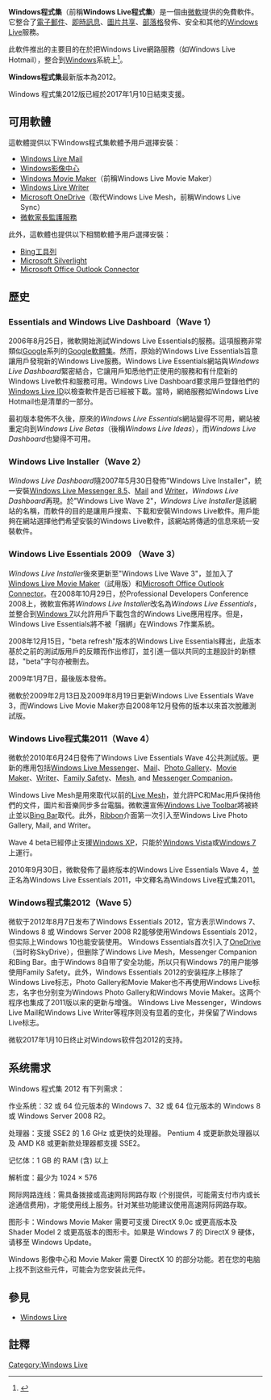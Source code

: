 {{noteTA
|G1=IT
|T=zh-cn:Windows软件包;zh-tw:Windows程式集;zh-hk:Windows程式集;
|1=zh-cn:Windows软件包;zh-tw:Windows程式集;zh-hk:Windows程式集;
|2=zh-cn:Windows Live软件包;zh-tw:Windows Live程式集;zh-hk:Windows Live程式集;
}}
{{Infobox Software
|name = Windows程式集
|logo = [[File:Windows_Live_Installer_logo.png|170px]]
|screenshot = [[File:Windows_Live_Installer.png|250px]]
|caption = Windows Live程式集執行於[[Windows_7|Windows 7]]
|developer = [[微軟|微軟]]
|latest_release_version = 2012 (Build 16.4.3528.0331)
|latest_release_date = {{Start date and age|2014|04|17}}
|operating_system = [[Windows_Vista|Windows Vista]]、[[Windows_7|7]]、[[Windows_8|8]]、[[Windows_8.1|8.1]]、[[Windows_10|10]]
|genre =
|license =
|website = 
|discontinued=2017年1月10日結束支援。
}}

'''Windows程式集'''（前稱'''Windows Live程式集'''）是一個由[[微軟|微軟]]提供的免費軟件。它整合了[[電子郵件|電子郵件]]、[[即時訊息|即時訊息]]、[[圖片共享|圖片共享]]、[[網誌|部落格]]發佈、安全和其他的[[Windows_Live|Windows Live]]服務。

此軟件推出的主要目的在於把Windows Live網路服務（如Windows Live Hotmail），整合到[[Microsoft_Windows|Windows]]系統上<ref>{{Cite web |url=http://www.microsoft-watch.com/article2/0,1995,2008695,00.asp?kc=MWRSS02129TX1K0000535 |title=Microsoft Seeks Testers for Windows Live Essentials |accessdate=2008-10-16 |archive-date=2012-06-30 |archive-url=https://archive.is/20120630010844/http://www.microsoft-watch.com/article2/0,1995,2008695,00.asp?kc=MWRSS02129TX1K0000535 |dead-url=yes }}</ref>。

'''Windows程式集'''最新版本為2012。

Windows 程式集2012版已經於2017年1月10日結束支援。

==可用軟體==
這軟體提供以下Windows程式集軟體予用戶選擇安裝：
* [[Windows_Live_Mail|Windows Live Mail]]
* [[Windows影像中心|Windows影像中心]]
* [[Windows_Movie_Maker|Windows Movie Maker]]（前稱Windows Live Movie Maker）
* [[Windows_Live_Writer|Windows Live Writer]]
* [[Microsoft_OneDrive|Microsoft OneDrive]]（取代Windows Live Mesh，前稱Windows Live Sync）
* [[微軟家長監護服務|微軟家長監護服務]]

此外，這軟體也提供以下相關軟體予用戶選擇安裝：
* [[Bing工具列|Bing工具列]]
* [[Microsoft_Silverlight|Microsoft Silverlight]]
* [[Microsoft_Office_Outlook_Connector|Microsoft Office Outlook Connector]]

==歷史==
===Essentials and Windows Live Dashboard（Wave 1）===
2006年8月25日，微軟開始測試Windows Live Essentials的服務。這項服務非常類似[[Google|Google]]系列的[[Google_Pack|Google軟體集]]。然而，原始的Windows Live Essentials旨意讓用戶發現新的Windows Live服務。Windows Live Essentials網站與''Windows Live Dashboard''緊密結合，它讓用戶知悉他們正使用的服務和有什麼新的Windows Live軟件和服務可用。Windows Live Dashboard要求用戶登錄他們的[[Windows_Live_ID|Windows Live ID]]以檢查軟件是否已經被下載。當時，網絡服務如Windows Live Hotmail也是清單的一部分。

最初版本發佈不久後，原來的''Windows Live Essentials''網站變得不可用，網站被重定向到''Windows Live Betas''（後稱''Windows Live Ideas''），而''Windows Live Dashboard''也變得不可用。

===Windows Live Installer（Wave 2）===
''Windows Live Dashboard''隨2007年5月30日發佈"Windows Live Installer"，統一安裝[[Windows_Live_Messenger|Windows Live Messenger 8.5]]、[[Windows_Live_Mail|Mail]] and [[Windows_Live_Writer|Writer]]，''Windows Live Dashboard''再現。於"Windows Live Wave 2"，''Windows Live Installer''是該網站的名稱，而軟件的目的是讓用戶搜索、下載和安裝Windows Live軟件。用戶能夠在網站選擇他們希望安裝的Windows Live軟件，該網站將傳遞的信息來統一安裝軟件。

===Windows Live Essentials 2009 （Wave 3）===
''Windows Live Installer''後來更新至"Windows Live Wave 3"，並加入了[[Windows_Live_Movie_Maker|Windows Live Movie Maker]]（試用版）和[[Microsoft_Office_Outlook_Connector|Microsoft Office Outlook Connector]]。在2008年10月29日，於Professional Developers Conference 2008上，微軟宣佈將''Windows Live Installer''改名為''Windows Live Essentials''，並整合到[[Windows_7|Windows 7]]以允許用戶下載包含的Windows Live應用程序。但是，Windows Live Essentials將不被「捆綁」在Windows 7作業系統。

2008年12月15日，"beta refresh"版本的Windows Live Essentials釋出，此版本基於之前的測試版用戶的反饋而作出修訂，並引進一個以共同的主題設計的新標誌，"beta"字句亦被刪去。

2009年1月7日，最後版本發佈。

微軟於2009年2月13日及2009年8月19日更新Windows Live Essentials Wave 3，而Windows Live Movie Maker亦自2008年12月發佈的版本以來首次脫離測試版。

===Windows Live程式集2011（Wave 4）===
微軟於2010年6月24日發佈了Windows Live Essentials Wave 4公共測試版。更新的應用包括[[Windows_Live_Messenger|Windows Live Messenger]]、[[Windows_Live_Mail|Mail]]、[[Windows_Live_Photo_Gallery|Photo Gallery]]、[[Windows_Live_Movie_Maker|Movie Maker]]、[[Windows_Live_Writer|Writer]]、[[Windows_Live_Family_Safety|Family Safety]]、[[Windows_Live_Mesh|Mesh]], and [[Windows_Live_Messenger_Companion|Messenger Companion]]。

Windows Live Mesh是用來取代以前的[[Live_Mesh|Live Mesh]]，並允許PC和Mac用戶保持他們的文件，圖片和音樂同步多台電腦。微軟還宣佈[[Windows_Live_Toolbar|Windows Live Toolbar]]將被終止並以[[Bing_Bar|Bing Bar]]取代。此外，[[Ribbon_(computing)|Ribbon]]介面第一次引入至Windows Live Photo Gallery, Mail, and Writer。

Wave 4 beta已經停止支援[[Windows_XP|Windows XP]]，只能於[[Windows_Vista|Windows Vista]]或[[Windows_7|Windows 7]]上運行。

2010年9月30日，微軟發佈了最終版本的Windows Live Essentials Wave 4，並正名為Windows Live Essentials 2011，中文釋名為Windows Live程式集2011。

===Windows程式集2012（Wave 5）===
微软于2012年8月7日发布了Windows Essentials 2012，官方表示Windows 7、Windows 8 或 Windows Server 2008 R2能够使用Windows Essentials 2012，但实际上Windows 10也能安装使用。 Windows Essentials首次引入了[[OneDrive|OneDrive]]（当时称SkyDrive），但删除了Windows Live Mesh，Messenger Companion和Bing Bar。由于Windows 8自带了安全功能，所以只有Windows 7的用户能够使用Family Safety。此外，Windows Essentials 2012的安装程序上移除了Windows Live标志，Photo Gallery和Movie Maker也不再使用Windows Live标志，名字也分别变为Windows Photo Gallery和Windows Movie Maker。这两个程序也集成了2011版以来的更新与增强。 Windows Live Messenger，Windows Live Mail和Windows Live Writer等程序则没有显着的变化，并保留了Windows Live标志。

微软2017年1月10日终止对Windows软件包2012的支持。

==系统需求==
Windows 程式集 2012 有下列需求：

作业系统：32 或 64 位元版本的 Windows 7、32 或 64 位元版本的 Windows 8 或 Windows Server 2008 R2。

处理器：支援 SSE2 的 1.6 GHz 或更快的处理器。 Pentium 4 或更新款处理器以及 AMD K8 或更新款处理器都支援 SSE2。

记忆体：1 GB 的 RAM (含) 以上

解析度：最少为 1024 × 576

网际网路连线：需具备拨接或高速网际网路存取 (个别提供，可能需支付市内或长途通信费用)，才能使用线上服务。针对某些功能建议使用高速网际网路存取。

图形卡：Windows Movie Maker 需要可支援 DirectX 9.0c 或更高版本及 Shader Model 2 或更高版本的图形卡。如果是 Windows 7 的 DirectX 9 硬体，请移至 Windows Update。


Windows 影像中心和 Movie Maker 需要 DirectX 10 的部分功能。若在您的电脑上找不到这些元件，可能会为您安装此元件。

== 參見 ==
* [[Windows_Live|Windows Live]]

== 註釋 ==
{{reflist}}

{{Windows Live}}

[[Category:Windows_Live|Category:Windows Live]]